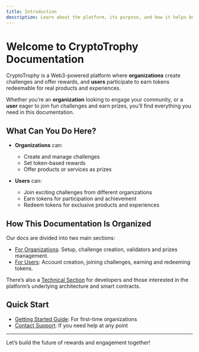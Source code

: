 ```yaml
---
title: Introduction
description: Learn about the platform, its purpose, and how it helps both organizations and users engage through web3-powered challenges and rewards.
---
```


# Welcome to CryptoTrophy Documentation

CryptoTrophy is a Web3-powered platform where **organizations** create challenges and offer rewards, and **users** participate to earn tokens redeemable for real products and experiences.

Whether you’re an **organization** looking to engage your community, or a **user** eager to join fun challenges and earn prizes, you’ll find everything you need in this documentation.

## What Can You Do Here?

- **Organizations** can:
  - Create and manage challenges
  - Set token-based rewards
  - Offer products or services as prizes

- **Users** can:
  - Join exciting challenges from different organizations
  - Earn tokens for participation and achievement
  - Redeem tokens for exclusive products and experiences

## How This Documentation Is Organized

Our docs are divided into two main sections:

- [For Organizations](docs/organizations): Setup, challenge creation, validators and prizes management.
- [For Users](docs/users): Account creation, joining challenges, earning and redeeming tokens.

There’s also a [Technical Section](technical/architecture) for developers and those interested in the platform’s underlying architecture and smart contracts.

## Quick Start

- [Getting Started Guide](docs/getting-started): For first-time organizations
- [Contact Support](docs/support): If you need help at any point

---

Let’s build the future of rewards and engagement together!
